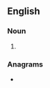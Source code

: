{{also|potluck|pot-luck}}
==English==

===Noun===
{{en-noun|~}}

# {{alternative spelling of|potluck|lang=en}}

===Anagrams===
* {{anagrams|en|putlock}}